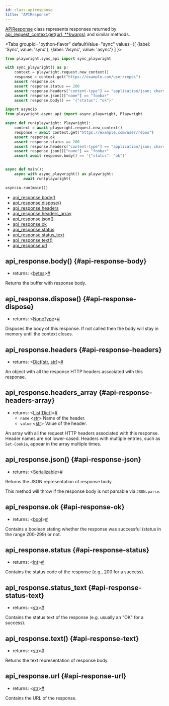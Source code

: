 ```yaml
---
id: class-apiresponse
title: "APIResponse"
---
```


[APIResponse] class represents responses returned by [api_request_context.get(url, **kwargs)](./api/class-apirequestcontext.mdx#api-request-context-get) and similar methods.

<Tabs
  groupId="python-flavor"
  defaultValue="sync"
  values={[
    {label: 'Sync', value: 'sync'},
    {label: 'Async', value: 'async'}
  ]
}>
<TabItem value="sync">

```py
from playwright.sync_api import sync_playwright

with sync_playwright() as p:
    context = playwright.request.new_context()
    response = context.get("https://example.com/user/repos")
    assert response.ok
    assert response.status == 200
    assert response.headers["content-type"] == "application/json; charset=utf-8"
    assert response.json()["name"] == "foobar"
    assert response.body() == '{"status": "ok"}'
```

</TabItem>
<TabItem value="async">

```py
import asyncio
from playwright.async_api import async_playwright, Playwright

async def run(playwright: Playwright):
    context = await playwright.request.new_context()
    response = await context.get("https://example.com/user/repos")
    assert response.ok
    assert response.status == 200
    assert response.headers["content-type"] == "application/json; charset=utf-8"
    assert response.json()["name"] == "foobar"
    assert await response.body() == '{"status": "ok"}'


async def main():
    async with async_playwright() as playwright:
        await run(playwright)

asyncio.run(main())
```

</TabItem>
</Tabs>


- [api_response.body()](./api/class-apiresponse.mdx#api-response-body)
- [api_response.dispose()](./api/class-apiresponse.mdx#api-response-dispose)
- [api_response.headers](./api/class-apiresponse.mdx#api-response-headers)
- [api_response.headers_array](./api/class-apiresponse.mdx#api-response-headers-array)
- [api_response.json()](./api/class-apiresponse.mdx#api-response-json)
- [api_response.ok](./api/class-apiresponse.mdx#api-response-ok)
- [api_response.status](./api/class-apiresponse.mdx#api-response-status)
- [api_response.status_text](./api/class-apiresponse.mdx#api-response-status-text)
- [api_response.text()](./api/class-apiresponse.mdx#api-response-text)
- [api_response.url](./api/class-apiresponse.mdx#api-response-url)

## api_response.body() {#api-response-body}
- returns:<a aria-hidden="true" tabindex="-1" class="list-anchor-link" id="api-response-body-return"/> &#60;[bytes]&#62;<a href="#api-response-body-return" class="list-anchor">#</a>

Returns the buffer with response body.

## api_response.dispose() {#api-response-dispose}
- returns:<a aria-hidden="true" tabindex="-1" class="list-anchor-link" id="api-response-dispose-return"/> &#60;[NoneType]&#62;<a href="#api-response-dispose-return" class="list-anchor">#</a>

Disposes the body of this response. If not called then the body will stay in memory until the context closes.

## api_response.headers {#api-response-headers}
- returns:<a aria-hidden="true" tabindex="-1" class="list-anchor-link" id="api-response-headers-return"/> &#60;[Dict]\[[str], [str]\]&#62;<a href="#api-response-headers-return" class="list-anchor">#</a>

An object with all the response HTTP headers associated with this response.

## api_response.headers_array {#api-response-headers-array}
- returns:<a aria-hidden="true" tabindex="-1" class="list-anchor-link" id="api-response-headers-array-return"/> &#60;[List]\[[Dict]\]&#62;<a href="#api-response-headers-array-return" class="list-anchor">#</a>
  - `name` &#60;[str]&#62; Name of the header.
  - `value` &#60;[str]&#62; Value of the header.

An array with all the request HTTP headers associated with this response. Header names are not lower-cased. Headers with multiple entries, such as `Set-Cookie`, appear in the array multiple times.

## api_response.json() {#api-response-json}
- returns:<a aria-hidden="true" tabindex="-1" class="list-anchor-link" id="api-response-json-return"/> &#60;[Serializable]&#62;<a href="#api-response-json-return" class="list-anchor">#</a>

Returns the JSON representation of response body.

This method will throw if the response body is not parsable via `JSON.parse`.

## api_response.ok {#api-response-ok}
- returns:<a aria-hidden="true" tabindex="-1" class="list-anchor-link" id="api-response-ok-return"/> &#60;[bool]&#62;<a href="#api-response-ok-return" class="list-anchor">#</a>

Contains a boolean stating whether the response was successful (status in the range 200-299) or not.

## api_response.status {#api-response-status}
- returns:<a aria-hidden="true" tabindex="-1" class="list-anchor-link" id="api-response-status-return"/> &#60;[int]&#62;<a href="#api-response-status-return" class="list-anchor">#</a>

Contains the status code of the response (e.g., 200 for a success).

## api_response.status_text {#api-response-status-text}
- returns:<a aria-hidden="true" tabindex="-1" class="list-anchor-link" id="api-response-status-text-return"/> &#60;[str]&#62;<a href="#api-response-status-text-return" class="list-anchor">#</a>

Contains the status text of the response (e.g. usually an "OK" for a success).

## api_response.text() {#api-response-text}
- returns:<a aria-hidden="true" tabindex="-1" class="list-anchor-link" id="api-response-text-return"/> &#60;[str]&#62;<a href="#api-response-text-return" class="list-anchor">#</a>

Returns the text representation of response body.

## api_response.url {#api-response-url}
- returns:<a aria-hidden="true" tabindex="-1" class="list-anchor-link" id="api-response-url-return"/> &#60;[str]&#62;<a href="#api-response-url-return" class="list-anchor">#</a>

Contains the URL of the response.

[Accessibility]: ./api/class-accessibility.mdx "Accessibility"
[APIRequest]: ./api/class-apirequest.mdx "APIRequest"
[APIRequestContext]: ./api/class-apirequestcontext.mdx "APIRequestContext"
[APIResponse]: ./api/class-apiresponse.mdx "APIResponse"
[APIResponseAssertions]: ./test-assertions.mdx "APIResponseAssertions"
[Browser]: ./api/class-browser.mdx "Browser"
[BrowserContext]: ./api/class-browsercontext.mdx "BrowserContext"
[BrowserType]: ./api/class-browsertype.mdx "BrowserType"
[CDPSession]: ./api/class-cdpsession.mdx "CDPSession"
[ConsoleMessage]: ./api/class-consolemessage.mdx "ConsoleMessage"
[Dialog]: ./api/class-dialog.mdx "Dialog"
[Download]: ./api/class-download.mdx "Download"
[ElementHandle]: ./api/class-elementhandle.mdx "ElementHandle"
[Error]: ./api/class-error.mdx "Error"
[FileChooser]: ./api/class-filechooser.mdx "FileChooser"
[Frame]: ./api/class-frame.mdx "Frame"
[FrameLocator]: ./api/class-framelocator.mdx "FrameLocator"
[JSHandle]: ./api/class-jshandle.mdx "JSHandle"
[Keyboard]: ./api/class-keyboard.mdx "Keyboard"
[Locator]: ./api/class-locator.mdx "Locator"
[LocatorAssertions]: ./test-assertions.mdx "LocatorAssertions"
[Mouse]: ./api/class-mouse.mdx "Mouse"
[Page]: ./api/class-page.mdx "Page"
[PageAssertions]: ./test-assertions.mdx "PageAssertions"
[Playwright]: ./api/class-playwright.mdx "Playwright"
[PlaywrightAssertions]: ./test-assertions.mdx "PlaywrightAssertions"
[Request]: ./api/class-request.mdx "Request"
[Response]: ./api/class-response.mdx "Response"
[Route]: ./api/class-route.mdx "Route"
[Selectors]: ./api/class-selectors.mdx "Selectors"
[TimeoutError]: ./api/class-timeouterror.mdx "TimeoutError"
[Touchscreen]: ./api/class-touchscreen.mdx "Touchscreen"
[Tracing]: ./api/class-tracing.mdx "Tracing"
[Video]: ./api/class-video.mdx "Video"
[WebSocket]: ./api/class-websocket.mdx "WebSocket"
[Worker]: ./api/class-worker.mdx "Worker"
[Element]: https://developer.mozilla.org/en-US/docs/Web/API/element "Element"
[EvaluationArgument]: ./evaluating.mdx#evaluation-argument "EvaluationArgument"
[Promise]: https://developer.mozilla.org/en-US/docs/Web/JavaScript/Reference/Global_Objects/Promise "Promise"
[iterator]: https://developer.mozilla.org/en-US/docs/Web/JavaScript/Reference/Iteration_protocols "Iterator"
[origin]: https://developer.mozilla.org/en-US/docs/Glossary/Origin "Origin"
[selector]: https://developer.mozilla.org/en-US/docs/Web/CSS/CSS_Selectors "selector"
[Serializable]: https://developer.mozilla.org/en-US/docs/Web/JavaScript/Reference/Global_Objects/JSON/stringify#Description "Serializable"
[UIEvent.detail]: https://developer.mozilla.org/en-US/docs/Web/API/UIEvent/detail "UIEvent.detail"
[UnixTime]: https://en.wikipedia.org/wiki/Unix_time "Unix Time"
[xpath]: https://developer.mozilla.org/en-US/docs/Web/XPath "xpath"

[Any]: https://docs.python.org/3/library/typing.html#typing.Any "Any"
[bool]: https://docs.python.org/3/library/stdtypes.html "bool"
[bytes]: https://docs.python.org/3/library/stdtypes.html#bytes "bytes"
[Callable]: https://docs.python.org/3/library/typing.html#typing.Callable "Callable"
[EventContextManager]: https://docs.python.org/3/reference/datamodel.html#context-managers "Event context manager"
[EventEmitter]: https://pyee.readthedocs.io/en/latest/#pyee.BaseEventEmitter "EventEmitter"
[Exception]: https://docs.python.org/3/library/exceptions.html#Exception "Exception"
[Dict]: https://docs.python.org/3/library/typing.html#typing.Dict "Dict"
[float]: https://docs.python.org/3/library/stdtypes.html#numeric-types-int-float-complex "float"
[int]: https://docs.python.org/3/library/stdtypes.html#numeric-types-int-float-complex "int"
[List]: https://docs.python.org/3/library/typing.html#typing.List "List"
[NoneType]: https://docs.python.org/3/library/constants.html#None "None"
[Pattern]: https://docs.python.org/3/library/re.html "Pattern"
[URL]: https://en.wikipedia.org/wiki/URL "URL"
[pathlib.Path]: https://realpython.com/python-pathlib/ "pathlib.Path"
[str]: https://docs.python.org/3/library/stdtypes.html#text-sequence-type-str "str"
[Union]: https://docs.python.org/3/library/typing.html#typing.Union "Union"

[all available image tags]: https://mcr.microsoft.com/v2/playwright/tags/list "all available image tags"
[Docker Hub]: https://hub.docker.com/_/microsoft-playwright "Docker Hub"
[Dockerfile.focal]: https://github.com/microsoft/playwright/blob/master/utils/docker/Dockerfile.focal "Dockerfile.focal"
